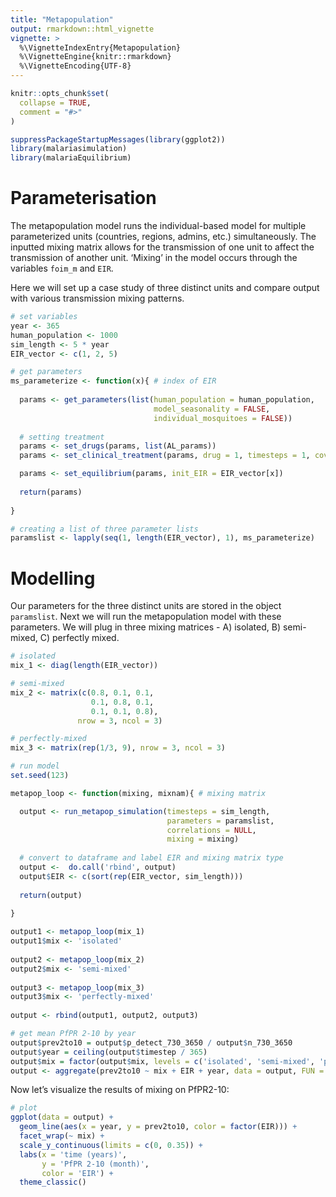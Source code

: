 ```yaml
---
title: "Metapopulation"
output: rmarkdown::html_vignette
vignette: >
  %\VignetteIndexEntry{Metapopulation}
  %\VignetteEngine{knitr::rmarkdown}
  %\VignetteEncoding{UTF-8}
---
```


```r
knitr::opts_chunk$set(
  collapse = TRUE,
  comment = "#>"
)
```

```r
suppressPackageStartupMessages(library(ggplot2))
library(malariasimulation)
library(malariaEquilibrium)
```

# Parameterisation

The metapopulation model runs the individual-based model for multiple parameterized units (countries, regions, admins, etc.) simultaneously. The inputted mixing matrix allows for the transmission of one unit to affect the transmission of another unit. 'Mixing' in the model occurs through the variables `foim_m` and `EIR`. 

Here we will set up a case study of three distinct units and compare output with various transmission mixing patterns. 

```r
# set variables
year <- 365
human_population <- 1000
sim_length <- 5 * year
EIR_vector <- c(1, 2, 5)

# get parameters
ms_parameterize <- function(x){ # index of EIR
  
  params <- get_parameters(list(human_population = human_population,
                                model_seasonality = FALSE,
                                individual_mosquitoes = FALSE))
  
  # setting treatment
  params <- set_drugs(params, list(AL_params))
  params <- set_clinical_treatment(params, drug = 1, timesteps = 1, coverages = 0.40)

  params <- set_equilibrium(params, init_EIR = EIR_vector[x])
  
  return(params)
  
}

# creating a list of three parameter lists
paramslist <- lapply(seq(1, length(EIR_vector), 1), ms_parameterize)

```

# Modelling 

Our parameters for the three distinct units are stored in the object `paramslist`. Next we will run the metapopulation model with these parameters. We will plug in three mixing matrices - A) isolated, B) semi-mixed, C) perfectly mixed. 

```r
# isolated
mix_1 <- diag(length(EIR_vector))

# semi-mixed
mix_2 <- matrix(c(0.8, 0.1, 0.1, 
                  0.1, 0.8, 0.1,
                  0.1, 0.1, 0.8),
               nrow = 3, ncol = 3)

# perfectly-mixed
mix_3 <- matrix(rep(1/3, 9), nrow = 3, ncol = 3)

# run model
set.seed(123)

metapop_loop <- function(mixing, mixnam){ # mixing matrix 

  output <- run_metapop_simulation(timesteps = sim_length,
                                   parameters = paramslist,
                                   correlations = NULL,
                                   mixing = mixing)
  
  # convert to dataframe and label EIR and mixing matrix type
  output <-  do.call('rbind', output)
  output$EIR <- c(sort(rep(EIR_vector, sim_length)))
  
  return(output)
  
}

output1 <- metapop_loop(mix_1)
output1$mix <- 'isolated'
  
output2 <- metapop_loop(mix_2)
output2$mix <- 'semi-mixed'
  
output3 <- metapop_loop(mix_3)
output3$mix <- 'perfectly-mixed'
  
output <- rbind(output1, output2, output3)

# get mean PfPR 2-10 by year
output$prev2to10 = output$p_detect_730_3650 / output$n_730_3650
output$year = ceiling(output$timestep / 365)
output$mix = factor(output$mix, levels = c('isolated', 'semi-mixed', 'perfectly-mixed'))
output <- aggregate(prev2to10 ~ mix + EIR + year, data = output, FUN = mean)

```

Now let's visualize the results of mixing on PfPR2-10:

```r
# plot
ggplot(data = output) + 
  geom_line(aes(x = year, y = prev2to10, color = factor(EIR))) +
  facet_wrap(~ mix) +
  scale_y_continuous(limits = c(0, 0.35)) + 
  labs(x = 'time (years)',
       y = 'PfPR 2-10 (month)',
       color = 'EIR') +
  theme_classic()
```
